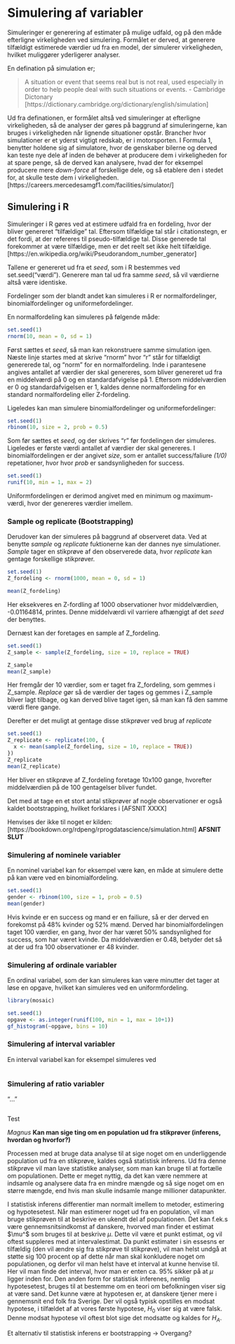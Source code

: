 # Simulering af variabler

Simuleringer er generering af estimater på mulige udfald, og på den måde efterligne virkeligheden ved simulering. Formålet er derved, at generere tilfældigt estimerede værdier ud fra en model, der simulerer virkeligheden, hvilket muliggører yderligerer analyser. 

En defination på simulation er;

>A situation or event that seems real but is not real, used especially in order to help people deal with such situations or events. - Cambridge Dictonary [https://dictionary.cambridge.org/dictionary/english/simulation]

Ud fra definationen, er formålet altså ved simuleringer at efterligne virkeligheden, så de analyser der gøres på baggrund af simuleringerne, kan bruges i virkeligheden når lignende situationer opstår.
Brancher hvor simulationer er et yderst vigtigt redskab, er i motorsporten. I Formula 1, benytter holdene sig af simulatore, hvor de genskaber bilerne og derved kan teste nye dele af inden de behøver at producere dem i virkeligheden for at spare penge, så de derved kan analysere, hvad der for eksempel producere mere _down-force_ af forskellige dele, og så etablere den i stedet for, at skulle teste dem i virkeligheden. [https://careers.mercedesamgf1.com/facilities/simulator/] 

## Simulering i R

Simuleringer i R gøres ved at estimere udfald fra en fordeling, hvor der bliver genereret "tilfældige" tal. Eftersom tilfældige tal står i citationstegn, er det fordi, at der refereres til pseudo-tilfældige tal. 
Disse generede tal forekommer at være tilfældige, men er det reelt set ikke helt tilfældige. [https://en.wikipedia.org/wiki/Pseudorandom_number_generator]

Tallene er genereret ud fra et _seed_, som i R bestemmes ved set.seed("værdi"). Generere man tal ud fra samme _seed_, så vil værdierne altså være identiske.

Fordelinger som der blandt andet kan simuleres i R er normalfordelinger, binomialfordelinger og uniformefordelinger. 

En normalfordeling kan simuleres på følgende måde:
```r
set.seed(1)
rnorm(10, mean = 0, sd = 1)
```

Først sættes et _seed_, så man kan rekonstruere samme simulation igen. Næste linje startes med at skrive "rnorm" hvor "r" står for tilfældigt genererede tal, og "norm" for en normalfordeling. Inde i parantesene angives antallet af værdier der skal genereres, som bliver genereret ud fra en middelværdi på 0 og en standardafvigelse på 1. Eftersom middelværdien er 0 og standardafvigelsen er 1, kaldes denne normalfordeling for en standard normalfordeling eller Z-fordeling.

Ligeledes kan man simulere binomialfordelinger og uniformefordelinger:
```r
set.seed(1)
rbinom(10, size = 2, prob = 0.5)
```

Som før sættes et _seed_, og der skrives "r" før fordelingen der simuleres. Ligeledes er første værdi antallet af værdier der skal genereres. I binomialfordelingen er der angivet _size_, som er antallet success/faliure _(1/0)_ repetationer, hvor hvor _prob_ er sandsynligheden for success. 

```r
set.seed(1)
runif(10, min = 1, max = 2)
```

Uniformfordelingen er derimod angivet med en minimum og maximum-værdi, hvor der genereres værdier imellem. 

### Sample og replicate (Bootstrapping)

Derudover kan der simuleres på baggrund af observeret data. Ved at benytte _sample_ og _replicate_ fuktionerne kan der dannes nye simulationer. _Sample_ tager en stikprøve af den observerede data, hvor _replicate_ kan gentage forskellige stikprøver.
```r
set.seed(1)
Z_fordeling <- rnorm(1000, mean = 0, sd = 1)

mean(Z_fordeling)
```
Her eksekveres en Z-fordling af 1000 observationer hvor middelværdien, -0.01164814, printes. Denne middelværdi vil varriere afhængigt af det _seed_ der benyttes.

Dernæst kan der foretages en sample af Z_fordeling.

```r
set.seed(1)
Z_sample <- sample(Z_fordeling, size = 10, replace = TRUE)

Z_sample
mean(Z_sample)
```
Her fremgår der 10 værdier, som er taget fra Z_fordeling, som gemmes i Z_sample. _Replace_ gør så de værdier der tages og gemmes i Z_sample bliver lagt tilbage, og kan derved blive taget igen, så man kan få den samme værdi flere gange. 

Derefter er det muligt at gentage disse stikprøver ved brug af _replicate_
```r
set.seed(1)
Z_replicate <- replicate(100, {
  x <- mean(sample(Z_fordeling, size = 10, replace = TRUE))
})
Z_replicate
mean(Z_replicate)
```
Her bliver en stikprøve af Z_fordeling foretage 10x100 gange, hvorefter middelværdien på de 100 gentagelser bliver fundet. 

Det med at tage en et stort antal stikprøver af nogle observationer er også kaldet bootstrapping, hvilket forklares i [AFSNIT XXXX]

Henvises der ikke til noget er kilden: [https://bookdown.org/rdpeng/rprogdatascience/simulation.html]
__AFSNIT SLUT__


### Simulering af nominele variabler
En nominel variabel kan for eksempel være køn, en måde at simulere dette på kan være ved en binomialfordeling.
```r
set.seed(1)
gender <- rbinom(100, size = 1, prob = 0.5)
mean(gender)
```
Hvis kvinde er en success og mand er en failiure, så er der derved en forekomst på 48% kvinder og 52% mænd. Derved har binomialfordelingen taget 100 værdier, en gang,  hvor der har været 50% sandsynlighed for success, som har været kvinde. Da middelværdien er 0.48, betyder det så at der ud fra 100 observationer er 48 kvinder.

### Simulering af ordinale variabler
En ordinal variabel, som der kan simuleres kan være minutter det tager at løse en opgave, hvilket kan simuleres ved en uniformfordeling.

```r
library(mosaic)
```


```r
set.seed(1)
opgave <- as.integer(runif(100, min = 1, max = 10+1))
gf_histogram(~opgave, bins = 10)
```

### Simulering af interval variabler
En interval variabel kan for eksempel simuleres ved 
```r

```

### Simulering af ratio variabler
"..."
```r

```

Test


*Magnus*
**Kan man sige ting om en population ud fra stikprøver (inferens, hvordan og hvorfor?)**

Processen med at bruge data analyse til at sige noget om en underliggende population ud fra en stikprøve, kaldes også statistisk inferens. Ud fra denne stikprøve vil man lave statistike analyser, som man kan bruge til at fortælle om populationen. Dette er meget nyttig, da det kan være nemmere at indsamle og analysere data fra en mindre mængde og så sige noget om en større mængde, end hvis man skulle indsamle mange millioner datapunkter. 

I statistisk inferens differentier man normalt imellem to metoder, estimering og hypotesetest. 
Når man estimerer noget ud fra en population, vil man bruge stikprøven til at beskrive en ukendt del af populationen. Det kan f.ek.s være gennemsnitsindkomst af danskere, hvorved man finder et estimat $\mu^$ som bruges til at beskrive $\mu$. Dette vil være et punkt estimat, og vil oftest suppleres med at intervalestimat. Da punkt estimater i sin essesns er tilfældig (den vil ændre sig fra stikprøve til stikprøve), vil man helst undgå at støtte sig 100 procent op af dette når man skal konkludere noget om populationen, og derfor vil man helst have et interval at kunne henvise til. Her vil man finde det interval, hvor man er enten ca. 95% sikker på at $\mu$ ligger inden for.
Den anden form for statistisk inferenes, nemlig hypotesetest, bruges til at bestemme om en teori om befolkningen viser sig at være sand. Det kunne være at hypotesen er, at danskere tjener mere i gennemsnit end folk fra Sverige. Der vil også typisk opstilles en modsat hypotese, i tilfældet af at vores første hypotese, $H_0$ viser sig at være falsk. Denne modsat hypotese vil oftest blot sige det modsatte og kaldes for $H_A$.

Et alternativ til statistisk inferens er bootstrapping -> Overgang?

